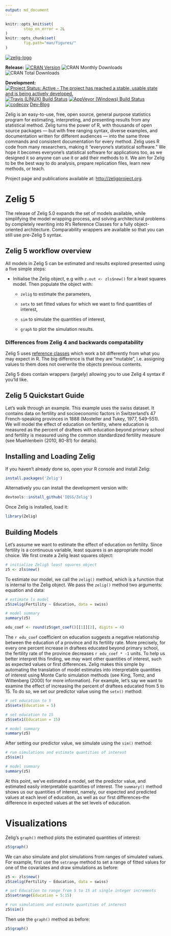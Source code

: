 ```yaml
---
output: md_document
---
```


<!-- README.md is generated from README.Rmd. Please edit that file -->

```r
knitr::opts_knit$set(
        stop_on_error = 2L
)
knitr::opts_chunk$set(
        fig.path="man/figures/"
)
```

[![zelig-logo](man/figures/zelig.png)](http://zeligproject.org)



<!--- Badges ----->
**Release:**
[![CRAN Version](http://www.r-pkg.org/badges/version/Zelig)](http://cran.r-project.org/package=Zelig)
![CRAN Monthly Downloads](http://cranlogs.r-pkg.org/badges/last-month/Zelig)
![CRAN Total Downloads](http://cranlogs.r-pkg.org/badges/grand-total/Zelig)

**Development:**
[![Project Status: Active - The project has reached a stable, usable state and is being actively developed.](http://www.repostatus.org/badges/latest/active.svg)](http://www.repostatus.org/#active)
[![Travis (LINUX) Build Status](https://travis-ci.org/IQSS/Zelig.svg?branch=master)](https://travis-ci.org/IQSS/Zelig)
[![AppVeyor (Windows) Build Status](https://ci.appveyor.com/api/projects/status/github/IQSS/Zelig?branch=master&svg=true)](https://ci.appveyor.com/project/IQSS/Zelig)
[![codecov](https://codecov.io/gh/IQSS/Zelig/branch/master/graph/badge.svg)](https://codecov.io/gh/IQSS/Zelig)
[Dev-Blog](https://medium.com/zelig-dev)

Zelig is an easy-to-use, free, open source, general purpose statistics program for estimating, interpreting, and presenting results from any statistical method. Zelig turns the power of R, with thousands of open source packages — but with free ranging syntax, diverse examples, and documentation written for different audiences — into the same three commands and consistent documentation for every method. Zelig uses R code from many researchers, making it "everyone’s statistical software." We hope it becomes everyone’s statistical software for applications too, as we designed it so anyone can use it or add their methods to it. We aim for Zelig to be the best way to do analysis, prepare replication files, learn new methods, or teach. 

Project page and publications available at: <http://zeligproject.org>.

# Zelig 5

The release of Zelig 5.0 expands the set of models available, while simplifying the model wrapping process, and solving architectural problems by completely rewriting into R’s Reference Classes for a fully object-oriented architecture. Comparability wrappers are available so that you can still use pre-Zelig 5 syntax.

## Zelig 5 workflow overview

All models in Zelig 5 can be estimated and results explored presented using a five simple steps:

- Initialise the Zelig object, e.g with `z.out <- zls$new()` for a least squares model. Then populate the object with:

  + `zelig` to estimate the parameters,
  
  + `setx` to set fitted values for which we want to find quantities of interest,
  
  + `sim` to simulate the quantities of interest,
  
  + `graph` to plot the simulation results.

### Differences from Zelig 4 and backwards compatability

Zelig 5 uses [reference classes](http://adv-r.had.co.nz/R5.html) which work a bit differently from what you may expect in R. The big difference is that they are "mutable", i.e. assigning values to them does not overwrite the objects previous contents. 

Zelig 5 does contain wrappers (largely) allowing you to use Zelig 4 syntax if you'ld like.

## Zelig 5 Quickstart Guide

Let’s walk through an example. This example uses the swiss dataset. It contains 
data on fertility and socioeconomic factors in Switzerland’s 47 French-speaking provinces in 1888 (Mosteller and Tukey, 1977, 549-551). We will model the effect of education on fertility, where education is measured as the percent of draftees with education beyond primary school and fertility is measured using the common standardized fertility measure (see Muehlenbein (2010, 80-81) for details).

## Installing and Loading Zelig

If you haven't already done so, open your R console and install Zelig:

```r
install.packages('Zelig')
```

Alternatively you can install the development version with:

```r
devtools::install_github('IQSS/Zelig')
```

Once Zelig is installed, load it:

```r
library(Zelig)
```

## Building Models

Let’s assume we want to estimate the effect of education on fertility. Since fertility is a continuous variable, least squares is an appropriate model choice. We first create a Zelig least squares object:

```r
# initialize Zelig5 least squares object
z5 <- zls$new()
```

To estimate our model, we call the `zelig()` method, which is a function that is internal to the Zelig object. We pass the `zelig()` method two arguments: equation and data:

```r
# estimate ls model
z5$zelig(Fertility ~ Education, data = swiss)

# model summary
summary(z5)
```

```r
edu_coef <- round(z5$get_coef()[[1]][2], digits = 4)
```

The `r edu_coef` coefficient on education suggests a negative relationship between the education of a province and its fertility rate. More precisely, for every one percent increase in draftees educated beyond primary school, the fertility rate of the province decreases `r edu_coef * -1` units. To help us better interpret this finding, we may want other quantities of interest, such as expected values or first differences. Zelig makes this simple by automating the translation of model estimates into interpretable quantities of interest using Monte Carlo simulation methods (see King, Tomz, and Wittenberg (2000) for more information). For example, let’s say we want to examine the effect of increasing the percent of draftees educated from 5 to 15. To do so, we set our predictor value using the `setx()` method:

```r
# set education to 5
z5$setx(Education = 5)

# set education to 15
z5$setx1(Education = 15)

# model summary
summary(z5)
```

After setting our predictor value, we simulate using the `sim()` method:

```r
# run simulations and estimate quantities of interest
z5$sim()

# model summary
summary(z5)
```

At this point, we’ve estimated a model, set the predictor value, and estimated easily interpretable quantities of interest. The `summary()` method shows us our quantities of interest, namely, our expected and predicted values at each level of education, as well as our first differences–the difference in expected values at the set levels of education.

# Visualizations

Zelig’s `graph()` method plots the estimated quantities of interest:

```r
z5$graph()
```

We can also simulate and plot simulations from ranges of simulated values. For example, first use the `setrange` method to set a range of fitted values for one of the covariates and draw simulations as before: 

```r
z5 <- zls$new()
z5$zelig(Fertility ~ Education, data = swiss)

# set Education to range from 5 to 15 at single integer increments
z5$setrange(Education = 5:15)

# run simulations and estimate quantities of interest
z5$sim()
```

Then use the `graph()` method as before:

```r

z5$graph()
```
